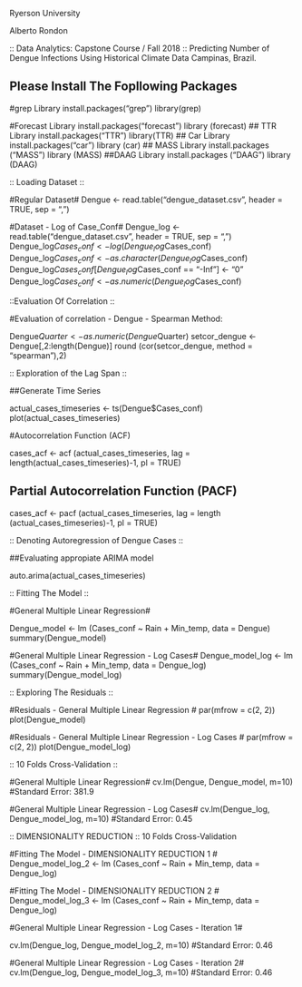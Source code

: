 

Ryerson University 

Alberto Rondon

:: Data Analytics: Capstone Course / Fall 2018 
:: Predicting Number of Dengue Infections Using Historical Climate Data  Campinas, Brazil.

## Please Install The Fopllowing Packages ##

#grep Library
install.packages("grep")
library(grep)

#Forecast Library
install.packages("forecast")
library (forecast)
## TTR Library
install.packages("TTR")
library(TTR)
## Car Library
install.packages("car")
library (car)
## MASS Library
install.packages ("MASS")
library (MASS)
##DAAG Library
install.packages ("DAAG")
library (DAAG)

:: Loading Dataset ::

#Regular Dataset#
Dengue <- read.table("dengue_dataset.csv", header = TRUE, sep = ",")

#Dataset - Log of Case_Conf#
Dengue_log <- read.table("dengue_dataset.csv", header = TRUE, sep = ",")
Dengue_log$Cases_conf <- log(Dengue_log$Cases_conf)
Dengue_log$Cases_conf <- as.character(Dengue_log$Cases_conf)
Dengue_log$Cases_conf[Dengue_log$Cases_conf == "-Inf"] <- "0"
Dengue_log$Cases_conf <- as.numeric(Dengue_log$Cases_conf)



::Evaluation Of Correlation :: 

#Evaluation of correlation - Dengue - Spearman Method:

Dengue$Quarter <- as.numeric (Dengue$Quarter)
setcor_dengue <- Dengue[,2:length(Dengue)] 
round (cor(setcor_dengue, method = "spearman"),2)


:: Exploration of the Lag Span ::

##Generate Time Series

actual_cases_timeseries <- ts(Dengue$Cases_conf)
plot(actual_cases_timeseries)

#Autocorrelation Function (ACF)

cases_acf <- acf (actual_cases_timeseries, lag = length(actual_cases_timeseries)-1, pl = TRUE)

## Partial Autocorrelation Function (PACF)

cases_acf <- pacf (actual_cases_timeseries, lag = length (actual_cases_timeseries)-1, pl = TRUE)


:: Denoting Autoregression of Dengue Cases ::

##Evaluating appropiate ARIMA model

auto.arima(actual_cases_timeseries)


:: Fitting The Model ::

#General Multiple Linear Regression#

Dengue_model <- lm (Cases_conf ~ Rain + Min_temp, data = Dengue)
summary(Dengue_model)

#General Multiple Linear Regression - Log Cases#
Dengue_model_log <- lm (Cases_conf ~ Rain  + Min_temp, data = Dengue_log)
summary(Dengue_model_log)

:: Exploring The Residuals ::

#Residuals - General Multiple Linear Regression #
par(mfrow = c(2, 2))
plot(Dengue_model)


#Residuals - General Multiple Linear Regression - Log Cases #
par(mfrow = c(2, 2))
plot(Dengue_model_log)


:: 10 Folds Cross-Validation ::

#General Multiple Linear Regression#
cv.lm(Dengue, Dengue_model, m=10)
#Standard Error: 381.9 

#General Multiple Linear Regression - Log Cases#
cv.lm(Dengue_log, Dengue_model_log, m=10)
#Standard Error: 0.45


:: DIMENSIONALITY REDUCTION  ::
   10 Folds Cross-Validation 


#Fitting The Model - DIMENSIONALITY REDUCTION 1 #
Dengue_model_log_2 <- lm (Cases_conf ~ Rain + Min_temp, data = Dengue_log)


#Fitting The Model - DIMENSIONALITY REDUCTION 2 #
Dengue_model_log_3 <- lm (Cases_conf ~ Rain + Min_temp, data = Dengue_log)


#General Multiple Linear Regression - Log Cases - Iteration 1#

cv.lm(Dengue_log, Dengue_model_log_2, m=10)
#Standard Error: 0.46


#General Multiple Linear Regression - Log Cases - Iteration 2#
cv.lm(Dengue_log, Dengue_model_log_3, m=10)
#Standard Error: 0.46

